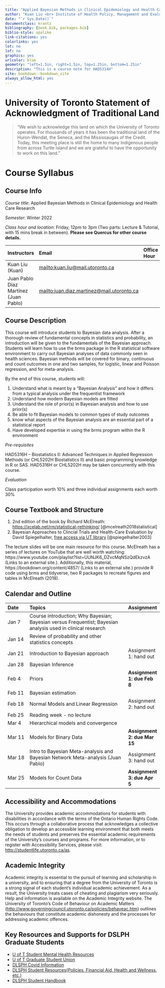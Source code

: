 ```yaml
---
title: "Applied Bayesian Methods in Clinical Epidemiology and Health Care Research"
author: "Kuan Liu <br> Institute of Health Policy, Management and Evaluation <br> University of Toronto"
date: "`r Sys.Date()`"
documentclass: krantz
bibliography: [book.bib, packages.bib]
biblio-style: apalike
link-citations: yes
colorlinks: yes
lot: no
lof: no
graphics: yes
urlcolor: blue
geometry: "left=1.5in, right=1.5in, top=1.25in, bottom=1.25in"
description: "This is a course note for HAD5314H"
site: bookdown::bookdown_site
always_allow_html: yes
---
```


# University of Toronto Statement of Acknowledgment of Traditional Land {.unnumbered}

> "We wish to acknowledge this land on which the University of Toronto operates. For thousands of years it has been the traditional land of the Huron-Wendat, the Seneca, and the Mississaugas of the Credit. Today, this meeting place is still the home to many Indigenous people from across Turtle Island and we are grateful to have the opportunity to work on this land."

# Course Syllabus {.unnumbered}

## Course Info {.unnumbered}

*Course title*: Applied Bayesian Methods in Clinical Epidemiology and Health Care Research

*Semester*: Winter 2022

*Class hour and location*: Friday, 12pm to 3pm (Two parts: Lecture & Tutorial, with 15 mins break in between). **Please see Quercus for other course details.**

| Instructors       | Email     | Office Hour |
|:------------------|:----------|:------------|
| Kuan Liu (Kuan)   | [mailto:kuan.liu\@mail.utoronto.ca](mailto:kuan.liu@mail.utoronto.ca){.uri} |             |
| Juan Pablo Díaz Martínez (Juan Pablo) |      [mailto:juan.diaz.martinez\@mail.utoronto.ca](mailto:juan.diaz.martinez@mail.utoronto.ca){.uri}  |             |

## Course Description {.unnumbered}

This course will introduce students to Bayesian data analysis. After a thorough review of fundamental concepts in statistics and probability, an introduction will be given to the fundamentals of the Bayesian approach. Students will learn how to use the brms package in the R statistical software environment to carry out Bayesian analyses of data commonly seen in health sciences. Bayesian methods will be covered for binary, continuous and count outcomes in one and two samples, for logistic, linear and Poisson regression, and for meta-analysis.

By the end of this course, students will:

1. Understand what is meant by a “Bayesian Analysis” and how it differs from a typical analysis under the frequentist framework
2. Understand how modern Bayesian models are fitted
3. Understand the role of prior(s) in Bayesian analysis and how to use prior(s)
4. Be able to fit Bayesian models to common types of study outcomes
5. know what aspects of the Bayesian analysis are an essential part of a statistical report
6. Have developed expertise in using the brms program within the R environment


*Pre-requisites*

HAD5316H – Biostatistics II: Advanced Techniques in Applied Regression Methods (or CHL5202H Biostatistics II) and basic programming knowledge in R or SAS. HAD5316H or CHL5202H may be taken concurrently with this course.

*Evaluation*

Class participation worth 10% and three individual assignments each worth 30%

## Course Textbook and Structure {.unnumbered}

1.  2nd edition of the book by Richard McElreath: <https://xcelab.net/rm/statistical-rethinking/> [@mcelreath2018statistical]
2.  Bayesian Approaches to Clincial Trials and Health-Care Evaluation by David Spiegelhalter, [free access via UT library](https://onlinelibrary-wiley-com.myaccess.library.utoronto.ca/doi/book/10.1002/0470092602) [@spiegelhalter2003]

The lecture slides will be one main resource for this course. McElreath has a series of lectures on YouTube that are well worth watching: https://www.youtube.com/playlist?list=UUNJK6_DZvcMqNSzQdEkzvzA (Links to an external site.). Additionally, this material, https://bookdown.org/content/4857/ (Links to an external site.) provide R code using brms and tidyverse, two R packages to recreate figures and tables in McElreath (2018).

## Calendar and Outline {.unnumbered}

| Date  | Topics                       | Assignment  |
|:------|:-----------------------------|:---------|
| Jan 7   | Course introduction; Why Bayesian; Bayesian versus Frequentist; Bayesian analysis used in clinical research        |         |
| Jan 14  | Review of probability and other statistics concepts |         |
| Jan 21  | Introduction to Bayesian approach          | Assignment 1: hand out        |
| Jan 28  | Bayesian Inference        |         |
| Feb 4   | Priors |   **Assignment 1: due Feb 8**      |
| Feb 11  | Bayesian estimation                  |   |
| Feb 18  | Normal Models and Linear Regression                            |   Assignment 2: hand out        |
| Feb 25  |  Reading week - no lecture                           |         |
| Mar 4   | Hierarchical models and convergence                            |         |
| Mar 11  | Models for Binary Data                            |    **Assignment 2: due Mar 15**     |
| Mar 18  | Intro to Bayesian Meta-analysis and Bayesian Network Meta-analysis (Juan Pablo)                            |    Assignment 3: hand out     |
| Mar 25  | Models for Count Data         |    **Assignment 3: due Apr 5**     |


## Accessibility and Accommodations {.unnumbered}

The University provides academic accommodations for students with disabilities in accordance with the terms of the Ontario Human Rights Code. This occurs through a collaborative process that acknowledges a collective obligation to develop an accessible learning environment that both meets the needs of students and preserves the essential academic requirements of the University's courses and programs. For more information, or to register with Accessibility Services, please visit: <http://studentlife.utoronto.ca/as>.

## Academic Integrity {.unnumbered}

Academic integrity is essential to the pursuit of learning and scholarship in a university, and to ensuring that a degree from the University of Toronto is a strong signal of each student's individual academic achievement. As a result, the University treats cases of cheating and plagiarism very seriously. Help and information is available on the Academic Integrity website. The University of Toronto's Code of Behaviour on Academic Matters (<http://www.governingcouncil.utoronto.ca/policies/behaveac.htm>) outlines the behaviours that constitute academic dishonesty and the processes for addressing academic offences.


## Key Resources and Supports for DSLPH Graduate Students {.unnumbered}

- [U of T Student Mental Health Resources](https://mentalhealth.utoronto.ca/)
- [U of T Graduate Student Union](https://utgsu.ca/)
- [DLSPH Covid Information](http://www.dlsph.utoronto.ca/live-updates-on-covid-19-from-dlsph/)
- [DLSPH Student Resources(Policies, Financial Aid, Health and Wellness, etc.)](http://www.dlsph.utoronto.ca/students/current-students/)
- [DLSPH Student Handbook](https://www.dlsph.utoronto.ca/wp-content/uploads/2020/08/2020-21-Student-Handbook-19Aug.pdf)
